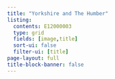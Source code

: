 ```yaml
---
title: "Yorkshire and The Humber"
listing:
  contents: E12000003
  type: grid
  fields: [image,title]
  sort-ui: false
  filter-ui: [title]
page-layout: full
title-block-banner: false
---
```

